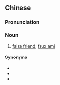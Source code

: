 ==Chinese==
{{zh-forms|type=12}}

===Pronunciation===
{{zh-pron
|m=jiǎpéngyǒu,tl=y
|c=gaa2 pang4 jau5
|cat=n
}}

===Noun===
{{zh-noun}}

# [[false friend]]; [[faux ami]]

====Synonyms====
* {{zh-l|假等義}}
* {{zh-l|假友}}
* {{zh-l|偽友}}